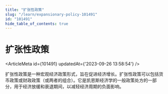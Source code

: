 ```yaml
---
title: "扩张性政策"
slug: "/learn/expansionary-policy-101491"
id: "101491"
hide_table_of_contents: true
---
```



# 扩张性政策

<ArticleMeta id={101491} updatedAt={'2023-09-26 13:58:54'} />
<div className='border-solid border-b border-t-0 my-4 border-[var(--ifm-color-gray-300)]' />

扩张性政策是一种宏观经济政策形式，旨在促进经济增长。扩张性政策可以包括货币政策或财政政策（或两者的组合）。它是凯恩斯经济学的一般政策处方的一部分，用于经济放缓和衰退期间，以减轻经济周期的负面影响。

